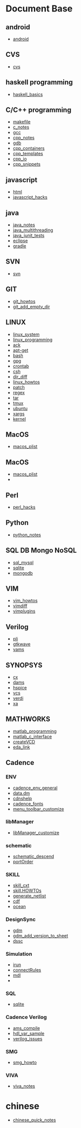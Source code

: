 = Document Base =
== android ==
* [[android]]
== CVS ==
* [[cvs]]
== haskell programming ==
* [[haskell_basics]]
== C/C++ programming ==
* [[makefile]]
* [[c_notes]]
* [[gcc]]
* [[cpp_notes]]
* [[gdb]]
* [[cpp_containers]]
* [[cpp_templates]]
* [[cpp_io]]
* [[cpp_snippets]]
== javascript ==
* [[html]]
* [[javascript_hacks]]
== java ==
* [[java_notes]]
* [[java_multithreading]]
* [[java_junit_tests]]
* [[eclipse]]
* [[gradle]]
== SVN ==
* [[svn]]
== GIT ==
* [[git_howtos]]
* [[git_add_empty_dir]]
== LINUX ==
* [[linux_system]]
* [[linux_programming]]
* [[ack]]
* [[apt-get]]
* [[bash]]
* [[gpg]]
* [[crontab]]
* [[csh]]
* [[dir_diff]]
* [[linux_howtos]]
* [[patch]]
* [[regex]]
* [[tar]]
* [[tmux]]
* [[ubuntu]]
* [[xargs]]
* [[kernel]]
== MacOS ==
* [[macos_plist]]
== MacOS ==
* [[macos_plist]]
*
== Perl ==
* [[perl_hacks]]
== Python ==
* [[python_notes]]
== SQL DB Mongo NoSQL ==
* [[sql_mysql]]
* [[sqlite]]
* [[mongodb]]
== VIM ==
* [[vim_howtos]]
* [[vimdiff]]
* [[vimplugins]]
== Verilog ==
* [[pli]]
* [[gtkwave]]
* [[vams]]
== SYNOPSYS ==
* [[cx]]
* [[dams]]
* [[hspice]]
* [[vcs]]
* [[verdi]]
* [[xa]]
== MATHWORKS ==
* [[matlab_programming]]
* [[matlab_c_interface]]
* [[createVCD]]
* [[eda_link]]
== Cadence ==
=== ENV ===
* [[cadence_env_general]]
* [[data.dm]]
* [[cdnshelp]]
* [[cadence_fonts]]
* [[menu_toolbar_customize]]
=== libManager ===
* [[libManager_customize]]
=== schematic ===
* [[schematic_descend]]
* [[portOrder]]
=== SKILL ===
* [[skill_cxt]]
* [[skill.HOWTOs]]
* [[generate_netlist]]
* [[cdf]]
* [[ocean]]
=== DesignSync ===
* [[gdm]]
* [[gdm_add_version_to_sheet]]
* [[dssc]]
=== Simulation ===
* [[irun]]
* [[connectRules]]
* [[mdl]]
*
=== SQL ===
* [[sqlite]]
=== Cadence Verilog ===
* [[ams_compile]]
* [[hdl_var_sample]]
* [[verilog_issues]]
=== SMG ===
* [[smg_howto]]
=== VIVA ===
* [[viva_notes]]
= chinese =
* [[chinese_quick_notes]]
